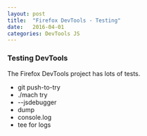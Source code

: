 ```yaml
---
layout: post
title:  "Firefox DevTools - Testing"
date:   2016-04-01
categories: DevTools JS
---
```


### Testing DevTools

The Firefox DevTools project has lots of tests. 

+ git push-to-try
+ ./mach try
+ --jsdebugger
+ dump
+ console.log
+ tee for logs
